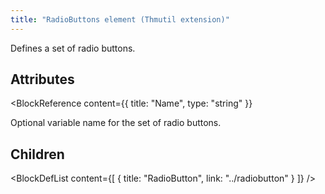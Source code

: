 ```yaml
---
title: "RadioButtons element (Thmutil extension)"
---
```



Defines a set of radio buttons.


## Attributes

<BlockWrapper>

  <BlockReference
    content={{
      title: "Name",
      type: "string"
    }}
  >
  Optional variable name for the set of radio buttons.
  </BlockReference>

</BlockWrapper>

## Children

<BlockDefList content={[
    {
      title: "RadioButton",
      link: "../radiobutton"
    }
  ]}
/>